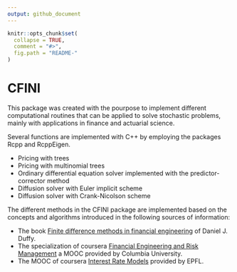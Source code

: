 ```yaml
---
output: github_document
---
```


<!-- README.md is generated from README.Rmd. Please edit that file -->

```r
knitr::opts_chunk$set(
  collapse = TRUE,
  comment = "#>",
  fig.path = "README-"
)
```
CFINI
=====

This package was created with the pourpose to implement different computational routines that 
can be applied to solve stochastic problems, mainly with applications in finance and actuarial 
science.

Several functions are implemented with C++ by employing the packages Rcpp and RcppEigen.

- Pricing with trees
- Pricing with multinomial trees
- Ordinary differential equation solver implemented with the predictor-corrector method
- Diffusion solver with Euler implicit scheme
- Diffusion solver with Crank-Nicolson scheme

The different methods in the CFINI package are implemented based on the concepts and algorithms
introduced in the following sources of information:

- The book [Finite difference methods in financial engineering](
https://www.wiley.com/en-us/Finite+Difference+Methods+in+Financial+Engineering:+A+Partial+Differential+Equati
on+Approach-p-9781118856482) of Daniel J. Duffy.
- The specialization of coursera [Financial Engineering and Risk Management](https://www.coursera.org/specializations/financialengineering) a MOOC provided by 
Columbia University.
- The MOOC of coursera [Interest Rate Models](https://www.coursera.org/learn/interest-rate-models) 
provided by EPFL.
